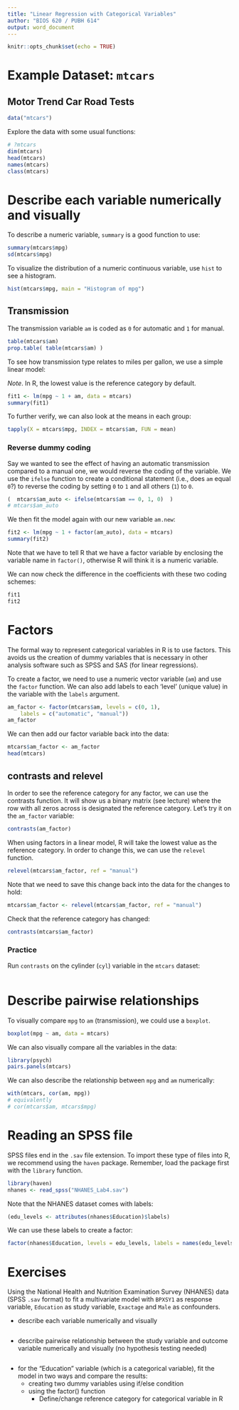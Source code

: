 ```yaml
---
title: "Linear Regression with Categorical Variables"
author: "BIOS 620 / PUBH 614"
output: word_document
---
```


```r
knitr::opts_chunk$set(echo = TRUE)
```

# Example Dataset: `mtcars`

## Motor Trend Car Road Tests

```r
data("mtcars")
```

Explore the data with some usual functions:

```r
# ?mtcars
dim(mtcars)
head(mtcars)
names(mtcars)
class(mtcars)
```

# Describe each variable numerically and visually

To describe a numeric variable, `summary` is a good function to use:

```r
summary(mtcars$mpg)
sd(mtcars$mpg)
```

To visualize the distribution of a numeric continuous variable, use
`hist` to see a histogram.

```r
hist(mtcars$mpg, main = "Histogram of mpg")
```

## Transmission

The transmission variable `am` is coded as `0` for automatic and `1` for
manual.

```r
table(mtcars$am)
prop.table( table(mtcars$am) )
```

To see how transmission type relates to miles per gallon, we use a simple
linear model:

*Note*. In R, the lowest value is the reference category by default.

```r
fit1 <- lm(mpg ~ 1 + am, data = mtcars)
summary(fit1)
```

To further verify, we can also look at the means in each group:

```r
tapply(X = mtcars$mpg, INDEX = mtcars$am, FUN = mean)
```

### Reverse dummy coding

Say we wanted to see the effect of having an automatic transmission compared
to a manual one, we would reverse the coding of the variable. We use
the `ifelse` function to create a conditional statement (i.e., does `am` equal
`0`?) to reverse the coding by setting `0` to `1` and all others (`1`) to `0`.

```r
(  mtcars$am_auto <- ifelse(mtcars$am == 0, 1, 0)  )
# mtcars$am_auto
```

We then fit the model again with our new variable `am.new`:

```r
fit2 <- lm(mpg ~ 1 + factor(am_auto), data = mtcars)
summary(fit2)
```

Note that we have to tell R that we have a factor variable by enclosing the
variable name in `factor()`, otherwise R will think it is a numeric variable.

We can now check the difference in the coefficients with these two coding
schemes:

```r
fit1
fit2
```

# Factors

The formal way to represent categorical variables in R is to use factors.
This avoids us the creation of dummy variables that is necessary in other
analysis software such as SPSS and SAS (for linear regressions).

To create a factor, we need to use a numeric vector variable (`am`) and
use the `factor` function. We can also add labels to each 'level' (unique
value) in the variable with the `labels` argument.

```r
am_factor <- factor(mtcars$am, levels = c(0, 1),
    labels = c("automatic", "manual"))
am_factor
```

We can then add our factor variable back into the data:

```r
mtcars$am_factor <- am_factor
head(mtcars)
```

## contrasts and relevel

In order to see the reference category for any factor, we can use
the contrasts function. It will show us a binary matrix (see lecture) where
the row with all zeros across is designated the reference category. Let's try
it on the `am_factor` variable:

```r
contrasts(am_factor)
```

When using factors in a linear model, R will take the lowest value
as the reference category. In order to change this, we can use the
`relevel` function.

```r
relevel(mtcars$am_factor, ref = "manual")
```

Note that we need to save this change back into the data for the changes
to hold:

```r
mtcars$am_factor <- relevel(mtcars$am_factor, ref = "manual")
```

Check that the reference category has changed:

```r
contrasts(mtcars$am_factor)
```

### Practice

Run `contrasts` on the cylinder (`cyl`) variable in the `mtcars` dataset:

```r

```

# Describe pairwise relationships

To visually compare `mpg` to `am` (transmission), we could use a `boxplot`.

```r
boxplot(mpg ~ am, data = mtcars)
```

We can also visually compare all the variables in the data:

```r
library(psych)
pairs.panels(mtcars)
```

We can also describe the relationship between `mpg` and `am` numerically:

```r
with(mtcars, cor(am, mpg))
# equivalently
# cor(mtcars$am, mtcars$mpg)
```

# Reading an SPSS file

SPSS files end in the `.sav` file extension. To import these type of files
into R, we recommend using the `haven` package. Remember, load the package
first with the `library` function.

```r
library(haven)
nhanes <- read_spss("NHANES_Lab4.sav")
```

Note that the NHANES dataset comes with labels:

```r
(edu_levels <- attributes(nhanes$Education)$labels)
```

We can use these labels to create a factor:

```r
factor(nhanes$Education, levels = edu_levels, labels = names(edu_levels))
```

# Exercises

Using the National Health and Nutrition Examination Survey (NHANES) data (SPSS
`.sav` format) to fit a multivariate model with `BPXSY1` as response variable,
`Education` as study variable, `Exactage` and `Male` as confounders.

* describe each variable numerically and visually

```r

```

* describe pairwise relationship between the study variable and outcome
variable numerically and visually (no hypothesis testing needed)

```r

```

* for the "Education" variable (which is a categorical variable), fit the model
in two ways and compare the results:
    + creating two dummy variables using if/else condition
    + using the factor() function
      + Define/change reference category for categorical variable in R

```r

```
